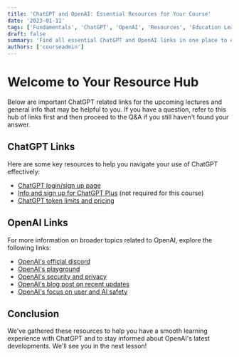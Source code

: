 ```yaml
---
title: 'ChatGPT and OpenAI: Essential Resources for Your Course'
date: '2023-01-11'
tags: ['Fundamentals', 'ChatGPT', 'OpenAI', 'Resources', 'Education Learning']
draft: false
summary: 'Find all essential ChatGPT and OpenAI links in one place to enhance your learning experience. This hub includes links for login, support, and additional resources.'
authors: ['courseadmin']
---
```


# Welcome to Your Resource Hub

Below are important ChatGPT related links for the upcoming lectures and general info that may be helpful to you. If you have a question, refer to this hub of links first and then proceed to the Q&A if you still haven't found your answer.

## ChatGPT Links

Here are some key resources to help you navigate your use of ChatGPT effectively:

- [ChatGPT login/sign up page](https://chat.openai.com/auth/login)
- [Info and sign up for ChatGPT Plus](https://openai.com/product/gpt-4) (not required for this course)
- [ChatGPT token limits and pricing](https://help.openai.com/en/articles/4936856-what-are-tokens-and-how-to-count-them)

## OpenAI Links

For more information on broader topics related to OpenAI, explore the following links:

- [OpenAI's official discord](https://discord.com/invite/openai)
- [OpenAI's playground](https://platform.openai.com/playground)
- [OpenAI's security and privacy](https://openai.com/security)
- [OpenAI's blog post on recent updates](https://openai.com/blog)
- [OpenAI's focus on user and AI safety](https://openai.com/safety)

## Conclusion

We've gathered these resources to help you have a smooth learning experience with ChatGPT and to stay informed about OpenAI's latest developments. We'll see you in the next lesson!
